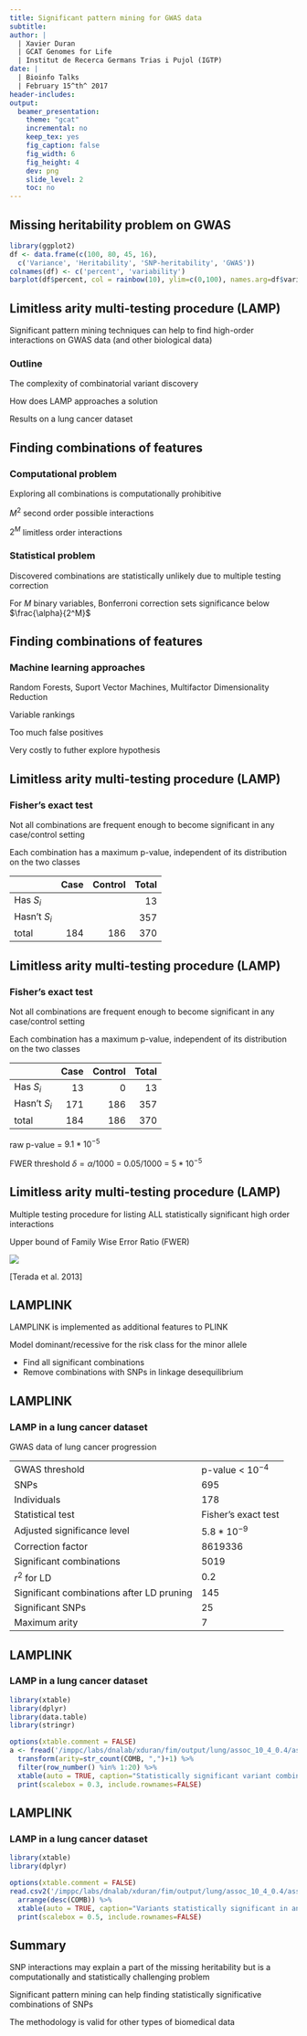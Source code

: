 ```yaml
---
title: Significant pattern mining for GWAS data
subtitle:
author: |
  | Xavier Duran
  | GCAT Genomes for Life
  | Institut de Recerca Germans Trias i Pujol (IGTP)
date: |
  | Bioinfo Talks
  | February 15^th^ 2017
header-includes:
output:
  beamer_presentation:
    theme: "gcat"
    incremental: no
    keep_tex: yes
    fig_caption: false
    fig_width: 6
    fig_height: 4
    dev: png
    slide_level: 2
    toc: no
---
```


## Missing heritability problem on GWAS

```r
library(ggplot2)
df <- data.frame(c(100, 80, 45, 16),
  c('Variance', 'Heritability', 'SNP-heritability', 'GWAS'))
colnames(df) <- c('percent', 'variability')
barplot(df$percent, col = rainbow(10), ylim=c(0,100), names.arg=df$variability, main = "Height variance")
```


## Limitless arity multi-testing procedure (LAMP)

Significant pattern mining techniques can help to find high-order interactions on GWAS data (and other biological data)

\pause

### Outline

The complexity of combinatorial variant discovery

\pause

How does LAMP approaches a solution

\pause

Results on a lung cancer dataset


## Finding combinations of features
### Computational problem

Exploring all combinations is computationally prohibitive

\pause

$M^2$ second order possible interactions

\pause

$2^M$ limitless order interactions

\pause

### Statistical problem

Discovered combinations are statistically unlikely due to multiple testing correction

\pause

For $M$ binary variables, Bonferroni correction sets significance below $\frac{\alpha}{2^M}$


## Finding combinations of features
### Machine learning approaches

Random Forests, Suport Vector Machines, Multifactor Dimensionality Reduction

\pause

Variable rankings

\pause

Too much false positives

\pause

Very costly to futher explore hypothesis


## Limitless arity multi-testing procedure (LAMP)
### Fisher's exact test

Not all combinations are frequent enough to become significant in any case/control setting

\pause

Each combination has a maximum p-value, independent of its distribution on the two classes

\pause

||Case|Control|Total|
|--------------|-------:|---:|---:|
|Has $S_i$|||13|
|Hasn't $S_i$|||357|
|total|184|186|370|


## Limitless arity multi-testing procedure (LAMP)
### Fisher's exact test

Not all combinations are frequent enough to become significant in any case/control setting

Each combination has a maximum p-value, independent of its distribution on the two classes

||Case|Control|Total|
|--------------|-------:|---:|---:|
|Has $S_i$|13|0|13|
|Hasn't $S_i$|171|186|357|
|total|184|186|370|

\pause

raw p-value = $9.1*10^{-5}$

\pause

FWER threshold $\delta=\alpha/1000$ = 0.05/1000 = $5*10^{-5}$

## Limitless arity multi-testing procedure (LAMP)

Multiple testing procedure for listing ALL statistically significant high order interactions

\pause

Upper bound of Family Wise Error Ratio (FWER)

![](images/F2.large.jpg)

[Terada et al. 2013]

## LAMPLINK

LAMPLINK is implemented as additional features to PLINK

\pause

Model dominant/recessive for the risk class for the minor allele

\pause

- Find all significant combinations
- Remove combinations with SNPs in linkage desequilibrium

## LAMPLINK
### LAMP in a lung cancer dataset

GWAS data of lung cancer progression

|||
|--|--|
|GWAS threshold | p-value < $10^{-4}$ |
|SNPs | 695 |
|Individuals | 178 |
|Statistical test | Fisher's exact test |
|Adjusted significance level | $5.8*10^{-9}$ |
|Correction factor | 8619336 |
|Significant combinations | 5019 |
|$r^2$ for LD| 0.2 |
|Significant combinations after LD pruning | 145 |
|Significant SNPs | 25 |
|Maximum arity | 7 |

## LAMPLINK
### LAMP in a lung cancer dataset


```r

library(xtable)
library(dplyr)
library(data.table)
library(stringr)

options(xtable.comment = FALSE)
a <- fread('/imppc/labs/dnalab/xduran/fim/output/lung/assoc_10_4_0.4/assoc.ld.lamp') %>%
  transform(arity=str_count(COMB, ",")+1) %>%
  filter(row_number() %in% 1:20) %>%
  xtable(auto = TRUE, caption="Statistically significant variant combinations", tabular.environment="longtable") %>%
  print(scalebox = 0.3, include.rownames=FALSE)
```

## LAMPLINK
### LAMP in a lung cancer dataset

```r

library(xtable)
library(dplyr)

options(xtable.comment = FALSE)
read.csv2('/imppc/labs/dnalab/xduran/fim/output/lung/assoc_10_4_0.4/assoc.ld.lamp.comb.csv') %>%
  arrange(desc(COMB)) %>%
  xtable(auto = TRUE, caption="Variants statistically significant in any combination", tabular.environment="longtable") %>%
  print(scalebox = 0.5, include.rownames=FALSE)
```

## Summary

SNP interactions may explain a part of the missing heritability but is a computationally and statistically challenging problem

Significant pattern mining can help finding statistically significative combinations of SNPs

The methodology is valid for other types of biomedical data